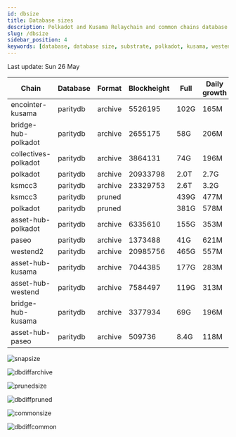 ```yaml
---
id: dbsize
title: Database sizes
description: Polkadot and Kusama Relaychain and common chains database sizes
slug: /dbsize
sidebar_position: 4
keywords: [database, database size, substrate, polkadot, kusama, westend]
---
```



Last update: Sun 26 May

| Chain    | Database   | Format | Blockheight | Full         | Daily growth |
| ------------------------| ----------- | -------- | ------- | ---------- | ----- | 
| encointer-kusama | paritydb | archive | 5526195 | 102G | 165M |
| bridge-hub-polkadot | paritydb | archive | 2655175 | 58G | 206M |
| collectives-polkadot | paritydb | archive | 3864131 | 74G | 196M |
| polkadot | paritydb | archive | 20933798 | 2.0T | 2.7G |
| ksmcc3 | paritydb | archive | 23329753 | 2.6T | 3.2G |
| ksmcc3 | paritydb | pruned |  | 439G | 477M |
| polkadot | paritydb | pruned |  | 381G | 578M |
| asset-hub-polkadot | paritydb | archive | 6335610 | 155G | 353M |
| paseo | paritydb | archive | 1373488 | 41G | 621M |
| westend2 | paritydb | archive | 20985756 | 465G | 557M |
| asset-hub-kusama | paritydb | archive | 7044385 | 177G | 283M |
| asset-hub-westend | paritydb | archive | 7584497 | 119G | 313M |
| bridge-hub-kusama | paritydb | archive | 3377934 | 69G | 196M |
| asset-hub-paseo | paritydb | archive | 509736 | 8.4G | 118M |

![snapsize](/img/archivesize.png)

![dbdiffarchive](/img/dbdiffrelay.png)

![prunedsize](/img/prunedsize.png)

![dbdiffpruned](/img/dbdiffpruned.png)

![commonsize](/img/commonsize.png)

![dbdiffcommon](/img/dbdiffcommon.png)
